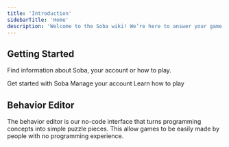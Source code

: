 ```yaml
---
title: 'Introduction'
sidebarTitle: 'Home'
description: 'Welcome to the Soba wiki! We’re here to answer your game creation questions.'
---
```


## Getting Started
Find information about Soba, your account or how to play.

<CardGroup cols={3}>
    <Card title="Overview" icon="flag" href="getting-started/getting-started/quick-start">
    Get started with Soba
  </Card>
    <Card title="Account" icon="user" href="getting-started/account/delete">
    Manage your account
  </Card>
    <Card title="Play" icon="play" href="getting-started/play/controls">
    Learn how to play
  </Card>
</CardGroup>

## Behavior Editor
The behavior editor is our no-code interface that turns programming concepts into simple puzzle pieces. This allow games to be easily made by people with no programming experience.

<CardGroup cols={5}>
    <Card title="General" icon="square-terminal" href="behavior-editor/general/nodes-list">
  </Card>
    <Card title="Managing Behaviors" icon="file-circle-info" href="behavior-editor/managing-behaviors/behavior-on-object">
  </Card>
    <Card title="Game Logic" icon="flask-round-poison" href="behavior-editor/game-logic/timer-countdown">
  </Card>
    <Card title="Logic On Objects" icon="cube" href="behavior-editor/logic-on-objects/clone-objects">
  </Card>
    <Card title="Working With Players" icon="users" href="behavior-editor/working-with-players/player-speed">
  </Card>
</CardGroup>
